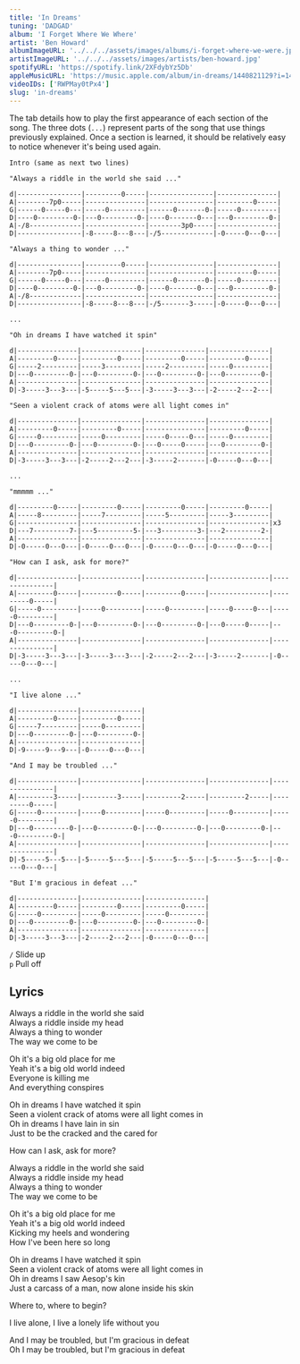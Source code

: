 ```yaml
---
title: 'In Dreams'
tuning: 'DADGAD'
album: 'I Forget Where We Where'
artist: 'Ben Howard'
albumImageURL: '../../../assets/images/albums/i-forget-where-we-were.jpg'
artistImageURL: '../../../assets/images/artists/ben-howard.jpg'
spotifyURL: 'https://spotify.link/2XFdybYz5Db'
appleMusicURL: 'https://music.apple.com/album/in-dreams/1440821129?i=1440821138&l'
videoIDs: ['RWPMay0tPx4']
slug: 'in-dreams'
---
```


The tab details how to play the first appearance of each section of the song. The three dots (`...`) represent parts of the song that use things previously explained. Once a section is learned, it should be relatively easy to notice whenever it's being used again.

```
Intro (same as next two lines)

"Always a riddle in the world she said ..."

d|----------------|---------0-----|----------------|---------------|
A|--------7p0-----|---------------|----------------|---------0-----|
G|------0-----0---|-----0---------|------0-------0-|-----0---------|
D|----0---------0-|---0---------0-|----0-------0---|---0---------0-|
A|-/8-------------|---------------|--------3p0-----|---------------|
D|----------------|-8-----8---8---|-/5-------------|-0-----0---0---|

"Always a thing to wonder ..."

d|----------------|---------0-----|----------------|---------------|
A|--------7p0-----|---------------|----------------|---------0-----|
G|------0-----0---|-----0---------|------0-------0-|-----0---------|
D|----0---------0-|---0---------0-|----0-------0---|---0---------0-|
A|-/8-------------|---------------|----------------|---------------|
D|----------------|-8-----8---8---|-/5-------3-----|-0-----0---0---|

...

"Oh in dreams I have watched it spin"

d|---------------|---------------|---------------|---------------|
A|---------0-----|---------0-----|---------0-----|---------0-----|
G|-----2---------|-----3---------|-----2---------|-----0---------|
D|---0---------0-|---0---------0-|---0---------0-|---0---------0-|
A|---------------|---------------|---------------|---------------|
D|-3-----3---3---|-5-----5---5---|-3-----3---3---|-2-----2---2---|

"Seen a violent crack of atoms were all light comes in"

d|---------------|---------------|---------------|---------------|
A|---------0-----|---------0-----|---------------|---------0-----|
G|-----0---------|-----0---------|-----0-----0---|-----0---------|
D|---0---------0-|---0---------0-|---0-----0-----|---0---------0-|
A|---------------|---------------|---------------|---------------|
D|-3-----3---3---|-2-----2---2---|-3-----2-------|-0-----0---0---|

...

"mmmmm ..."

d|---------0-----|---------0-----|---------0-----|---------0-----|
A|-----8---------|-----7---------|-----5---------|-----3---------|
G|---------------|---------------|---------------|---------------|x3
D|---7---------7-|---5---------5-|---3---------3-|---2---------2-|
A|---------------|---------------|---------------|---------------|
D|-0-----0---0---|-0-----0---0---|-0-----0---0---|-0-----0---0---|

"How can I ask, ask for more?"

d|---------------|---------------|---------------|---------------|---------------|
A|---------0-----|---------0-----|---------0-----|---------------|---------0-----|
G|-----0---------|-----0---------|-----0---------|-----0-----0---|-----0---------|
D|---0---------0-|---0---------0-|---0---------0-|---0-----0-----|---0---------0-|
A|---------------|---------------|---------------|---------------|---------------|
D|-3-----3---3---|-3-----3---3---|-2-----2---2---|-3-----2-------|-0-----0---0---|

...

"I live alone ..."

d|---------------|---------------|
A|---------0-----|---------0-----|
G|-----7---------|-----0---------|
D|---0---------0-|---0---------0-|
A|---------------|---------------|
D|-9-----9---9---|-0-----0---0---|

"And I may be troubled ..."

d|---------------|---------------|---------------|---------------|---------------|
A|---------3-----|---------3-----|---------2-----|---------2-----|---------0-----|
G|-----0---------|-----0---------|-----0---------|-----0---------|-----0---------|
D|---0---------0-|---0---------0-|---0---------0-|---0---------0-|---0---------0-|
A|---------------|---------------|---------------|---------------|---------------|
D|-5-----5---5---|-5-----5---5---|-5-----5---5---|-5-----5---5---|-0-----0---0---|

"But I'm gracious in defeat ..."

d|---------------|---------------|---------------|
A|---------0-----|---------0-----|---------0-----|
G|-----0---------|-----0---------|-----0---------|
D|---0---------0-|---0---------0-|---0---------0-|
A|---------------|---------------|---------------|
D|-3-----3---3---|-2-----2---2---|-0-----0---0---|
```

`/` Slide up  
`p` Pull off

## Lyrics

Always a riddle in the world she said  
Always a riddle inside my head  
Always a thing to wonder  
The way we come to be

Oh it's a big old place for me  
Yeah it's a big old world indeed  
Everyone is killing me  
And everything conspires

Oh in dreams I have watched it spin  
Seen a violent crack of atoms were all light comes in  
Oh in dreams I have lain in sin  
Just to be the cracked and the cared for

How can I ask, ask for more?

Always a riddle in the world she said  
Always a riddle inside my head  
Always a thing to wonder  
The way we come to be

Oh it's a big old place for me  
Yeah it's a big old world indeed  
Kicking my heels and wondering  
How I've been here so long

Oh in dreams I have watched it spin  
Seen a violent crack of atoms were all light comes in  
Oh in dreams I saw Aesop's kin  
Just a carcass of a man, now alone inside his skin

Where to, where to begin?

I live alone, I live a lonely life without you

And I may be troubled, but I'm gracious in defeat  
Oh I may be troubled, but I'm gracious in defeat
